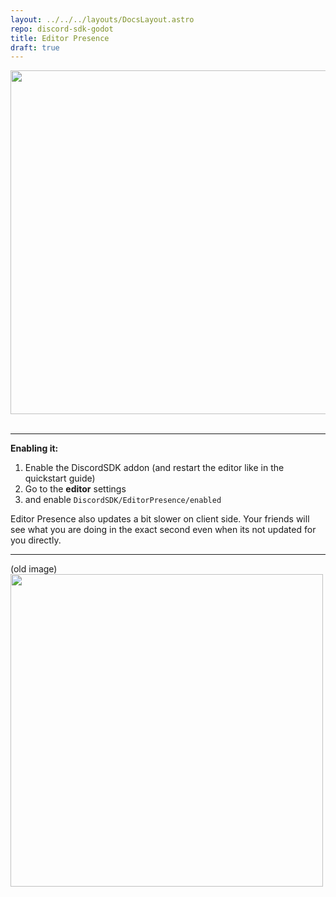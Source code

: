 ```yaml
---
layout: ../../../layouts/DocsLayout.astro
repo: discord-sdk-godot
title: Editor Presence
draft: true
---
```

<img width="550px" src="https://raw.githubusercontent.com/vaporvee/discord-sdk-godot/main/project/assets/GodotEditorPresenceBanner.svg" />
<br/>
<br/>

***

**Enabling it:**
1. Enable the DiscordSDK addon (and restart the editor like in the quickstart guide)
2. Go to the **editor** settings
3. and enable `DiscordSDK/EditorPresence/enabled`<br/> 

Editor Presence also updates a bit slower on client side. Your friends will see what you are doing in the exact second even when its not updated for you directly.
***
(old image)
<img width="500px" src="https://github.com/vaporvee/discord-sdk-godot/assets/80621863/72b85ea7-24f1-4136-b788-92590c165a55" />
